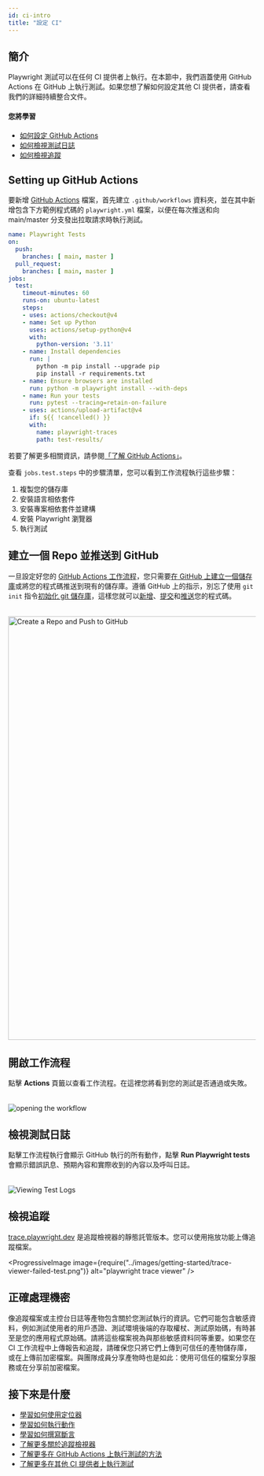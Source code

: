 ```yaml
---
id: ci-intro
title: "設定 CI"
---
```


## 簡介

Playwright 測試可以在任何 CI 提供者上執行。在本節中，我們涵蓋使用 GitHub Actions 在 GitHub 上執行測試。如果您想了解如何設定其他 CI 提供者，請查看我們的詳細持續整合文件。

#### 您將學習
- [如何設定 GitHub Actions](/ci-intro.mdx#setting-up-github-actions)
- [如何檢視測試日誌](/ci-intro.mdx#viewing-test-logs)
- [如何檢視追蹤](/ci-intro.mdx#viewing-the-trace)

## Setting up GitHub Actions

要新增 [GitHub Actions](https://docs.github.com/en/actions) 檔案，首先建立 `.github/workflows` 資料夾，並在其中新增包含下方範例程式碼的 `playwright.yml` 檔案，以便在每次推送和向 main/master 分支發出拉取請求時執行測試。

```yml title=".github/workflows/playwright.yml"
name: Playwright Tests
on:
  push:
    branches: [ main, master ]
  pull_request:
    branches: [ main, master ]
jobs:
  test:
    timeout-minutes: 60
    runs-on: ubuntu-latest
    steps:
    - uses: actions/checkout@v4
    - name: Set up Python
      uses: actions/setup-python@v4
      with:
        python-version: '3.11'
    - name: Install dependencies
      run: |
        python -m pip install --upgrade pip
        pip install -r requirements.txt
    - name: Ensure browsers are installed
      run: python -m playwright install --with-deps
    - name: Run your tests
      run: pytest --tracing=retain-on-failure
    - uses: actions/upload-artifact@v4
      if: ${{ !cancelled() }}
      with:
        name: playwright-traces
        path: test-results/
```

若要了解更多相關資訊，請參閱[「了解 GitHub Actions」](https://docs.github.com/en/actions/learn-github-actions/understanding-github-actions)。

查看 `jobs.test.steps` 中的步驟清單，您可以看到工作流程執行這些步驟：
1. 複製您的儲存庫
1. 安裝語言相依套件
1. 安裝專案相依套件並建構
1. 安裝 Playwright 瀏覽器
1. 執行測試

## 建立一個 Repo 並推送到 GitHub

一旦設定好您的 [GitHub Actions 工作流程](#setting-up-github-actions)，您只需要[在 GitHub 上建立一個儲存庫](https://docs.github.com/en/get-started/quickstart/create-a-repo)或將您的程式碼推送到現有的儲存庫。遵循 GitHub 上的指示，別忘了使用 `git init` 指令[初始化 git 儲存庫](https://github.com/git-guides/git-init)，這樣您就可以[新增](https://github.com/git-guides/git-add)、[提交](https://github.com/git-guides/git-commit)和[推送](https://github.com/git-guides/git-push)您的程式碼。

###### 
<img width="861" alt="Create a Repo and Push to GitHub" src="https://user-images.githubusercontent.com/13063165/183423254-d2735278-a2ab-4d63-bb99-48d8e5e447bc.png"/>

## 開啟工作流程

點擊 **Actions** 頁籤以查看工作流程。在這裡您將看到您的測試是否通過或失敗。

######
![opening the workflow](https://user-images.githubusercontent.com/13063165/183423783-58bf2008-514e-4f96-9c12-c9a55703960c.png)

## 檢視測試日誌

點擊工作流程執行會顯示 GitHub 執行的所有動作，點擊 **Run Playwright tests** 會顯示錯誤訊息、預期內容和實際收到的內容以及呼叫日誌。

######
![Viewing Test Logs](https://user-images.githubusercontent.com/13063165/183423783-58bf2008-514e-4f96-9c12-c9a55703960c.png)

## 檢視追蹤

[trace.playwright.dev](https://trace.playwright.dev) 是追蹤檢視器的靜態託管版本。您可以使用拖放功能上傳追蹤檔案。

<ProgressiveImage image={require("../images/getting-started/trace-viewer-failed-test.png")} alt="playwright trace viewer" />

## 正確處理機密

像追蹤檔案或主控台日誌等產物包含關於您測試執行的資訊。它們可能包含敏感資料，例如測試使用者的用戶憑證、測試環境後端的存取權杖、測試原始碼，有時甚至是您的應用程式原始碼。請將這些檔案視為與那些敏感資料同等重要。如果您在 CI 工作流程中上傳報告和追蹤，請確保您只將它們上傳到可信任的產物儲存庫，或在上傳前加密檔案。與團隊成員分享產物時也是如此：使用可信任的檔案分享服務或在分享前加密檔案。

## 接下來是什麼
- [學習如何使用定位器](./locators.mdx)
- [學習如何執行動作](./input.mdx)
- [學習如何撰寫斷言](./test-assertions.mdx)
- [了解更多關於追蹤檢視器](/trace-viewer.mdx)
- [了解更多在 GitHub Actions 上執行測試的方法](/ci.mdx#github-actions)
- [了解更多在其他 CI 提供者上執行測試](/ci.mdx)


[Accessibility]: /api/class-accessibility.mdx "Accessibility"
[APIRequest]: /api/class-apirequest.mdx "APIRequest"
[APIRequestContext]: /api/class-apirequestcontext.mdx "APIRequestContext"
[APIResponse]: /api/class-apiresponse.mdx "APIResponse"
[APIResponseAssertions]: /api/class-apiresponseassertions.mdx "APIResponseAssertions"
[Browser]: /api/class-browser.mdx "Browser"
[BrowserContext]: /api/class-browsercontext.mdx "BrowserContext"
[BrowserType]: /api/class-browsertype.mdx "BrowserType"
[CDPSession]: /api/class-cdpsession.mdx "CDPSession"
[Clock]: /api/class-clock.mdx "Clock"
[ConsoleMessage]: /api/class-consolemessage.mdx "ConsoleMessage"
[Dialog]: /api/class-dialog.mdx "Dialog"
[Download]: /api/class-download.mdx "Download"
[ElementHandle]: /api/class-elementhandle.mdx "ElementHandle"
[Error]: /api/class-error.mdx "Error"
[FileChooser]: /api/class-filechooser.mdx "FileChooser"
[Frame]: /api/class-frame.mdx "Frame"
[FrameLocator]: /api/class-framelocator.mdx "FrameLocator"
[JSHandle]: /api/class-jshandle.mdx "JSHandle"
[Keyboard]: /api/class-keyboard.mdx "Keyboard"
[Locator]: /api/class-locator.mdx "Locator"
[LocatorAssertions]: /api/class-locatorassertions.mdx "LocatorAssertions"
[Mouse]: /api/class-mouse.mdx "Mouse"
[Page]: /api/class-page.mdx "Page"
[PageAssertions]: /api/class-pageassertions.mdx "PageAssertions"
[Playwright]: /api/class-playwright.mdx "Playwright"
[Request]: /api/class-request.mdx "Request"
[Response]: /api/class-response.mdx "Response"
[Route]: /api/class-route.mdx "Route"
[Selectors]: /api/class-selectors.mdx "Selectors"
[TimeoutError]: /api/class-timeouterror.mdx "TimeoutError"
[Touchscreen]: /api/class-touchscreen.mdx "Touchscreen"
[Tracing]: /api/class-tracing.mdx "Tracing"
[Video]: /api/class-video.mdx "Video"
[WebError]: /api/class-weberror.mdx "WebError"
[WebSocket]: /api/class-websocket.mdx "WebSocket"
[WebSocketRoute]: /api/class-websocketroute.mdx "WebSocketRoute"
[Worker]: /api/class-worker.mdx "Worker"
[Element]: https://developer.mozilla.org/en-US/docs/Web/API/element "Element"
[EvaluationArgument]: /evaluating.mdx#evaluation-argument "EvaluationArgument"
[Promise]: https://developer.mozilla.org/en-US/docs/Web/JavaScript/Reference/Global_Objects/Promise "Promise"
[iterator]: https://developer.mozilla.org/en-US/docs/Web/JavaScript/Reference/Iteration_protocols "Iterator"
[origin]: https://developer.mozilla.org/en-US/docs/Glossary/Origin "Origin"
[selector]: https://developer.mozilla.org/en-US/docs/Web/CSS/CSS_Selectors "selector"
[Serializable]: https://developer.mozilla.org/en-US/docs/Web/JavaScript/Reference/Global_Objects/JSON/stringify#Description "Serializable"
[UIEvent.detail]: https://developer.mozilla.org/en-US/docs/Web/API/UIEvent/detail "UIEvent.detail"
[UnixTime]: https://en.wikipedia.org/wiki/Unix_time "Unix Time"
[xpath]: https://developer.mozilla.org/en-US/docs/Web/XPath "xpath"

[Any]: https://docs.python.org/3/library/typing.html#typing.Any "Any"
[bool]: https://docs.python.org/3/library/stdtypes.html "bool"
[bytes]: https://docs.python.org/3/library/stdtypes.html#bytes "bytes"
[Callable]: https://docs.python.org/3/library/typing.html#typing.Callable "Callable"
[EventContextManager]: https://docs.python.org/3/reference/datamodel.html#context-managers "Event context manager"
[EventEmitter]: https://pyee.readthedocs.io/en/latest/#pyee.BaseEventEmitter "EventEmitter"
[Exception]: https://docs.python.org/3/library/exceptions.html#Exception "Exception"
[Dict]: https://docs.python.org/3/library/typing.html#typing.Dict "Dict"
[float]: https://docs.python.org/3/library/stdtypes.html#numeric-types-int-float-complex "float"
[int]: https://docs.python.org/3/library/stdtypes.html#numeric-types-int-float-complex "int"
[List]: https://docs.python.org/3/library/typing.html#typing.List "List"
[NoneType]: https://docs.python.org/3/library/constants.html#None "None"
[Pattern]: https://docs.python.org/3/library/re.html "Pattern"
[URL]: https://en.wikipedia.org/wiki/URL "URL"
[pathlib.Path]: https://realpython.com/python-pathlib/ "pathlib.Path"
[str]: https://docs.python.org/3/library/stdtypes.html#text-sequence-type-str "str"
[Union]: https://docs.python.org/3/library/typing.html#typing.Union "Union"
[datetime]: https://docs.python.org/3/library/datetime.html#datetime.datetime "datetime"

[all available image tags]: https://mcr.microsoft.com/en-us/product/playwright/python/about "all available image tags"
[Microsoft Artifact Registry]: https://mcr.microsoft.com/en-us/product/playwright/python/about "Microsoft Artifact Registry"
[Dockerfile.noble]: https://github.com/microsoft/playwright-python/blob/main/utils/docker/Dockerfile.noble "Dockerfile.noble"
